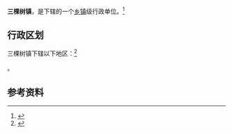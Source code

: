 {{中国乡级行政区
|景观照片文件名 = 
|景观照片描述 = 
|汉语拼音 = 
|其他语言 = 
|其他语言名称 = 
|旧称 = 
|地名出处 = 
|位置图文件名 = 
|位置图描述 = 
|自定义图片= 
|建置时间 = 1995年7月
|政府驻地 = 
|毗邻 = 
|总面积 = 
|总人口 = 
|总人口年份 = 
|户籍人口 = 
|户籍人口年份 = 
|常住人口 = 
|常住人口年份 = 
|人口密度 = 
|GDP = 
|GDP年份 = 
|邮政编码 = 
|电话区号 = 855
|官方网站 = 
|网站名称 = 
|52/26/01/100/000}}

'''三棵树镇'''，是{{PRC admin/fullname|52/26/01/100/000|3}}下辖的一个[[乡镇|乡镇]]级行政单位。<ref>{{PRC admin/ref sgc|{{PRC admin/parent|52/26/01/100/000}}}}</ref>

== 行政区划 ==

三棵树镇下辖以下地区：<ref>{{PRC admin/ref sgc|52/26/01/100/000}}</ref>

{{PRC admin/children|52/26/01/100/000}}。

== 参考资料 ==

{{reflist}}

{{行政区划小作品}}
{{PRC admin/navcat|52/26/01/100/000}}